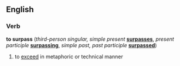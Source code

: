 ==English==

===Verb===
'''to surpass'''  (''third-person singular, simple present'' '''[[surpasses]]''', ''present participle'' '''[[surpassing]]''', ''simple past, past participle'' '''[[surpassed]]''')
# to [[exceed]] in metaphoric or technical manner